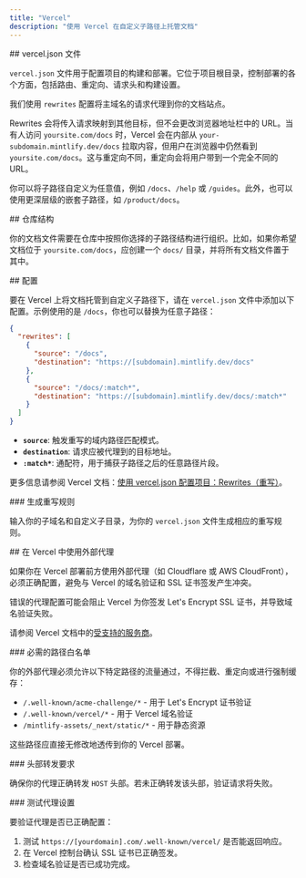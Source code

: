 ```yaml
---
title: "Vercel"
description: "使用 Vercel 在自定义子路径上托管文档"
---
```



<div id="verceljson-file">
  ## vercel.json 文件
</div>

`vercel.json` 文件用于配置项目的构建和部署。它位于项目根目录，控制部署的各个方面，包括路由、重定向、请求头和构建设置。

我们使用 `rewrites` 配置将主域名的请求代理到你的文档站点。

Rewrites 会将传入请求映射到其他目标，但不会更改浏览器地址栏中的 URL。当有人访问 `yoursite.com/docs` 时，Vercel 会在内部从 `your-subdomain.mintlify.dev/docs` 拉取内容，但用户在浏览器中仍然看到 `yoursite.com/docs`。这与重定向不同，重定向会将用户带到一个完全不同的 URL。

你可以将子路径自定义为任意值，例如 `/docs`、`/help` 或 `/guides`。此外，也可以使用更深层级的嵌套子路径，如 `/product/docs`。

<div id="repository-structure">
  ## 仓库结构
</div>

你的文档文件需要在仓库中按照你选择的子路径结构进行组织。比如，如果你希望文档位于 `yoursite.com/docs`，应创建一个 `docs/` 目录，并将所有文档文件置于其中。

<div id="configuration">
  ## 配置
</div>

要在 Vercel 上将文档托管到自定义子路径下，请在 `vercel.json` 文件中添加以下配置。示例使用的是 `/docs`，你也可以替换为任意子路径：

```json
{
  "rewrites": [
    {
      "source": "/docs",
      "destination": "https://[subdomain].mintlify.dev/docs"
    },
    {
      "source": "/docs/:match*",
      "destination": "https://[subdomain].mintlify.dev/docs/:match*"
    }
  ]
}
```

* **`source`**: 触发重写的域内路径匹配模式。
* **`destination`**: 请求应被代理到的目标地址。
* **`:match*`**: 通配符，用于捕获子路径之后的任意路径片段。

更多信息请参阅 Vercel 文档：[使用 vercel.json 配置项目：Rewrites（重写）](https://vercel.com/docs/projects/project-configuration#rewrites)。

<div id="generate-rewrites">
  ### 生成重写规则
</div>

输入你的子域名和自定义子目录，为你的 `vercel.json` 文件生成相应的重写规则。

<VercelJsonGenerator />

<div id="using-external-proxies-with-vercel">
  ## 在 Vercel 中使用外部代理
</div>

如果你在 Vercel 部署前方使用外部代理（如 Cloudflare 或 AWS CloudFront），必须正确配置，避免与 Vercel 的域名验证和 SSL 证书签发产生冲突。

错误的代理配置可能会阻止 Vercel 为你签发 Let's Encrypt SSL 证书，并导致域名验证失败。

请参阅 Vercel 文档中的[受支持的服务商](https://vercel.com/guides/how-to-setup-verified-proxy#supported-providers-verified-proxy-lite)。

<div id="required-path-allowlist">
  ### 必需的路径白名单
</div>

你的外部代理必须允许以下特定路径的流量通过，不得拦截、重定向或进行强制缓存：

- `/.well-known/acme-challenge/*` - 用于 Let's Encrypt 证书验证
- `/.well-known/vercel/*` - 用于 Vercel 域名验证
- `/mintlify-assets/_next/static/*` - 用于静态资源

这些路径应直接无修改地透传到你的 Vercel 部署。

<div id="header-forwarding-requirements">
  ### 头部转发要求
</div>

确保你的代理正确转发 `HOST` 头部。若未正确转发该头部，验证请求将失败。

<div id="testing-your-proxy-setup">
  ### 测试代理设置
</div>

要验证代理是否已正确配置：

1. 测试 `https://[yourdomain].com/.well-known/vercel/` 是否能返回响应。
2. 在 Vercel 控制台确认 SSL 证书已正确签发。
3. 检查域名验证是否已成功完成。